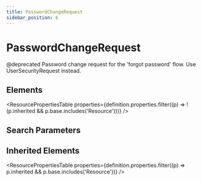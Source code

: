 ```yaml
---
title: PasswordChangeRequest
sidebar_position: 6
---
```



# PasswordChangeRequest

@deprecated Password change request for the 'forgot password' flow. Use UserSecurityRequest instead.

<Tabs queryString="section">
  <TabItem value="schema" label="Schema" default>

## Elements

<ResourcePropertiesTable
  properties={definition.properties.filter((p) => !(p.inherited && p.base.includes('Resource')))}
/>

## Search Parameters

<SearchParamsTable searchParams={definition.searchParameters} />

## Inherited Elements

<ResourcePropertiesTable properties={definition.properties.filter((p) => p.inherited && p.base.includes('Resource'))} />

  </TabItem>

</Tabs>
